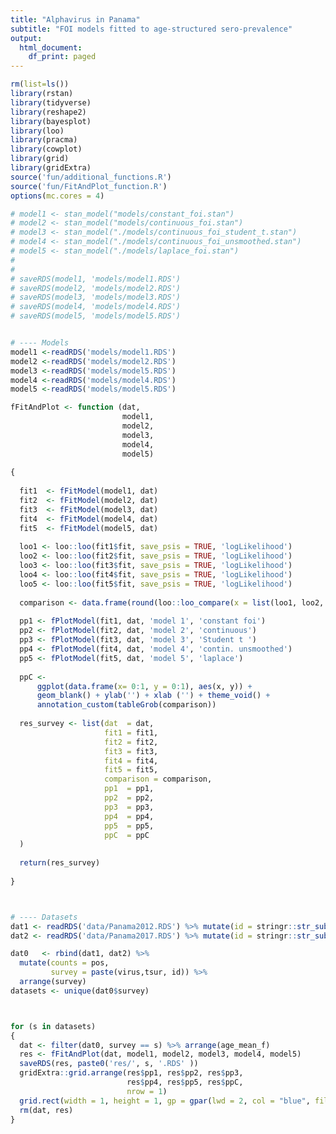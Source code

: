 ```yaml
---
title: "Alphavirus in Panama"
subtitle: "FOI models fitted to age-structured sero-prevalence"
output:
  html_document:
    df_print: paged
---
```


```r
rm(list=ls())
library(rstan)
library(tidyverse)
library(reshape2)
library(bayesplot)
library(loo)
library(pracma)
library(cowplot)
library(grid)
library(gridExtra)
source('fun/additional_functions.R')
source('fun/FitAndPlot_function.R')
options(mc.cores = 4)

```


```r
# model1 <- stan_model("models/constant_foi.stan")
# model2 <- stan_model("models/continuous_foi.stan")
# model3 <- stan_model("./models/continuous_foi_student_t.stan")
# model4 <- stan_model("./models/continuous_foi_unsmoothed.stan")
# model5 <- stan_model("./models/laplace_foi.stan")
# 
# 
# saveRDS(model1, 'models/model1.RDS')
# saveRDS(model2, 'models/model2.RDS')
# saveRDS(model3, 'models/model3.RDS')
# saveRDS(model4, 'models/model4.RDS')
# saveRDS(model5, 'models/model5.RDS')


# ---- Models 
model1 <-readRDS('models/model1.RDS')
model2 <-readRDS('models/model2.RDS')
model3 <-readRDS('models/model5.RDS')
model4 <-readRDS('models/model4.RDS')
model5 <-readRDS('models/model5.RDS')

```


```r

fFitAndPlot <- function (dat, 
                         model1, 
                         model2, 
                         model3, 
                         model4, 
                         model5)
  
{  
  
  fit1  <- fFitModel(model1, dat)
  fit2  <- fFitModel(model2, dat)
  fit3  <- fFitModel(model3, dat)
  fit4  <- fFitModel(model4, dat)
  fit5  <- fFitModel(model5, dat)
  
  loo1 <- loo::loo(fit1$fit, save_psis = TRUE, 'logLikelihood')
  loo2 <- loo::loo(fit2$fit, save_psis = TRUE, 'logLikelihood')
  loo3 <- loo::loo(fit3$fit, save_psis = TRUE, 'logLikelihood')
  loo4 <- loo::loo(fit4$fit, save_psis = TRUE, 'logLikelihood')
  loo5 <- loo::loo(fit5$fit, save_psis = TRUE, 'logLikelihood')
  
  comparison <- data.frame(round(loo::loo_compare(x = list(loo1, loo2, loo3, loo4, loo5)), 3)) [, 1:2]
  
  pp1 <- fPlotModel(fit1, dat, 'model 1', 'constant foi')
  pp2 <- fPlotModel(fit2, dat, 'model 2', 'continuous')
  pp3 <- fPlotModel(fit3, dat, 'model 3', 'Student t ')
  pp4 <- fPlotModel(fit4, dat, 'model 4', 'contin. unsmoothed')
  pp5 <- fPlotModel(fit5, dat, 'model 5', 'laplace')
  
  ppC <-  
      ggplot(data.frame(x= 0:1, y = 0:1), aes(x, y)) +
      geom_blank() + ylab('') + xlab ('') + theme_void() +
      annotation_custom(tableGrob(comparison)) 
  
  res_survey <- list(dat  = dat,
                     fit1 = fit1,
                     fit2 = fit2,
                     fit3 = fit3,
                     fit4 = fit4,
                     fit5 = fit5,
                     comparison = comparison,
                     pp1  = pp1,
                     pp2  = pp2,
                     pp3  = pp3,
                     pp4  = pp4,
                     pp5  = pp5,
                     ppC  = ppC
  )
  
  return(res_survey)
  
}



# ---- Datasets
dat1 <- readRDS('data/Panama2012.RDS') %>% mutate(id = stringr::str_sub(dataset_id, 1, 3))
dat2 <- readRDS('data/Panama2017.RDS') %>% mutate(id = stringr::str_sub(dataset_id, 1, 3))

dat0   <- rbind(dat1, dat2) %>% 
  mutate(counts = pos,
         survey = paste(virus,tsur, id)) %>%
  arrange(survey)
datasets <- unique(dat0$survey)



for (s in datasets) 
{
  dat <- filter(dat0, survey == s) %>% arrange(age_mean_f)
  res <- fFitAndPlot(dat, model1, model2, model3, model4, model5)
  saveRDS(res, paste0('res/', s, '.RDS' ))
  gridExtra::grid.arrange(res$pp1, res$pp2, res$pp3, 
                          res$pp4, res$pp5, res$ppC,
                          nrow = 1)
  grid.rect(width = 1, height = 1, gp = gpar(lwd = 2, col = "blue", fill = NA))
  rm(dat, res)
}






```







